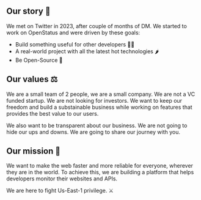 ## Our story 📜

We met on Twitter in 2023, after couple of months of DM. We started to work on
OpenStatus and were driven by these goals:

- Build something useful for other developers 🧑‍💻
- A real-world project with all the latest hot technologies 🌶️
- Be Open-Source 📖

## Our values ⚖️

We are a small team of 2 people, we are a small company. We are not a VC funded
startup. We are not looking for investors. We want to keep our freedom and build
a substainable business while working on features that provides the best value
to our users.

We also want to be transparent about our business. We are not going to hide our
ups and downs. We are going to share our journey with you.

## Our mission 🚀

We want to make the web faster and more reliable for everyone, wherever they are
in the world. To achieve this, we are building a platform that helps developers
monitor their websites and APIs.

We are here to fight Us-East-1 privilege. ⚔️

<Tweet id="1696131704547905809" />
